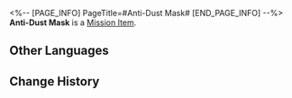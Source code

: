 <%-- [PAGE_INFO]
PageTitle=#Anti-Dust Mask#
[END_PAGE_INFO] --%>
{{Item Infobox
|id          = 140022
|image       = Item Anti-Dust Mask.png
|type        = Mission Item
|invCategory = Missions
|rarity      = 3
|effect      = 
|description = According to Sampo, it's a piece of mining equipment that he lost.
}}
{{Description|''"An ordinary respirator."''}}
'''Anti-Dust Mask''' is a [[Mission Item]].

==Other Languages==
{{Other Languages
|en   = Anti-Dust Mask
|zhs  = 防粉尘呼吸面罩
|zht  = 防粉塵呼吸面罩
|ja   = 粉塵防護マスク
|ko   = 방진 마스크
|es   = Máscara antipolvo
|fr   = Masque anti-poussière
|ru   = Противопылевая маска
|th   = หน้ากากป้องกันฝุ่น
|vi   = Mặt Nạ Thở Chống Bụi
|de   = Staubschutzmaske
|id   = Masker Anti Debu
|pt   = Máscara Anti-Pó
}}

==Change History==
{{Change History|1.0}}